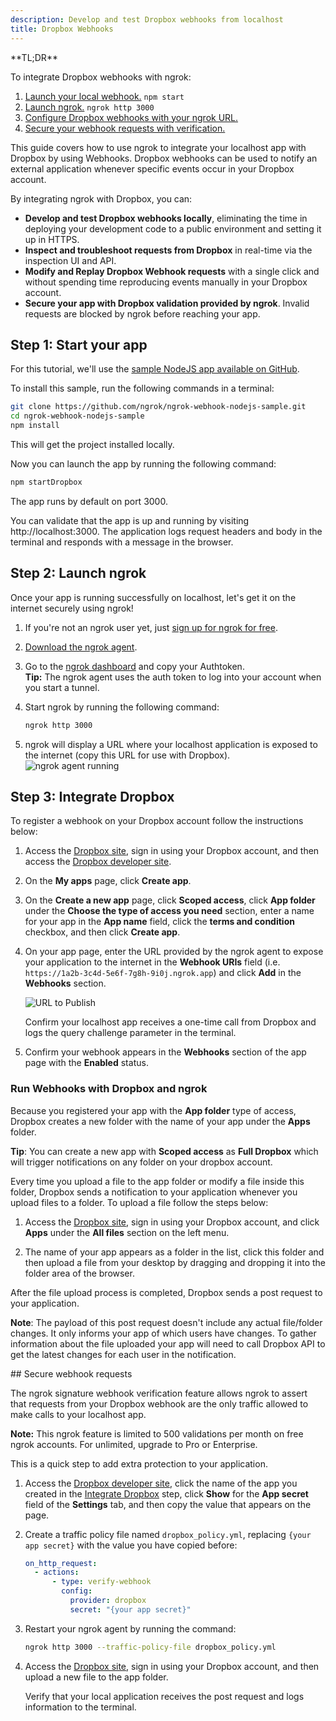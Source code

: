 ```yaml
---
description: Develop and test Dropbox webhooks from localhost
title: Dropbox Webhooks
---
```


<Tip>
**TL;DR**



To integrate Dropbox webhooks with ngrok:

1. [Launch your local webhook.](#start-your-app) `npm start`
1. [Launch ngrok.](#start-ngrok) `ngrok http 3000`
1. [Configure Dropbox webhooks with your ngrok URL.](#setup-webhook)
1. [Secure your webhook requests with verification.](#security)
</Tip>

This guide covers how to use ngrok to integrate your localhost app with Dropbox by using Webhooks.
Dropbox webhooks can be used to notify an external application whenever specific events occur in your Dropbox account.

By integrating ngrok with Dropbox, you can:

- **Develop and test Dropbox webhooks locally**, eliminating the time in deploying your development code to a public environment and setting it up in HTTPS.
- **Inspect and troubleshoot requests from Dropbox** in real-time via the inspection UI and API.
- **Modify and Replay Dropbox Webhook requests** with a single click and without spending time reproducing events manually in your Dropbox account.
- **Secure your app with Dropbox validation provided by ngrok**. Invalid requests are blocked by ngrok before reaching your app.

## **Step 1**: Start your app 

For this tutorial, we'll use the [sample NodeJS app available on GitHub](https://github.com/ngrok/ngrok-webhook-nodejs-sample).

To install this sample, run the following commands in a terminal:

```bash
git clone https://github.com/ngrok/ngrok-webhook-nodejs-sample.git
cd ngrok-webhook-nodejs-sample
npm install
```

This will get the project installed locally.

Now you can launch the app by running the following command:

```bash
npm startDropbox
```

The app runs by default on port 3000.

You can validate that the app is up and running by visiting http://localhost:3000. The application logs request headers and body in the terminal and responds with a message in the browser.

## **Step 2**: Launch ngrok 

Once your app is running successfully on localhost, let's get it on the internet securely using ngrok!

1. If you're not an ngrok user yet, just [sign up for ngrok for free](https://ngrok.com/signup).

1. [Download the ngrok agent](https://download.ngrok.com).

1. Go to the [ngrok dashboard](https://dashboard.ngrok.com) and copy your Authtoken. <br />
   **Tip:** The ngrok agent uses the auth token to log into your account when you start a tunnel.
1. Start ngrok by running the following command:

   ```bash
   ngrok http 3000
   ```

1. ngrok will display a URL where your localhost application is exposed to the internet (copy this URL for use with Dropbox).
   ![ngrok agent running](../img/twilio/img/launch_ngrok_tunnel.png)

## **Step 3**: Integrate Dropbox 

To register a webhook on your Dropbox account follow the instructions below:

1. Access the [Dropbox site](https://dropbox.com/), sign in using your Dropbox account, and then access the [Dropbox developer site](https://www.dropbox.com/developers/apps).

1. On the **My apps** page, click **Create app**.

1. On the **Create a new app** page, click **Scoped access**, click **App folder** under the **Choose the type of access you need** section, enter a name for your app in the **App name** field, click the **terms and condition** checkbox, and then click **Create app**.

1. On your app page, enter the URL provided by the ngrok agent to expose your application to the internet in the **Webhook URIs** field (i.e. `https://1a2b-3c4d-5e6f-7g8h-9i0j.ngrok.app`) and click **Add** in the **Webhooks** section.

   ![URL to Publish](../img/dropbox/img/ngrok_url_configuration_dropbox.png)

   Confirm your localhost app receives a one-time call from Dropbox and logs the query challenge parameter in the terminal.

1. Confirm your webhook appears in the **Webhooks** section of the app page with the **Enabled** status.

### Run Webhooks with Dropbox and ngrok

Because you registered your app with the **App folder** type of access, Dropbox creates a new folder with the name of your app under the **Apps** folder.

**Tip**: You can create a new app with **Scoped access** as **Full Dropbox** which will trigger notifications on any folder on your dropbox account.

Every time you upload a file to the app folder or modify a file inside this folder, Dropbox sends a notification to your application whenever you upload files to a folder. To upload a file follow the steps below:

1. Access the [Dropbox site](https://dropbox.com/), sign in using your Dropbox account, and click **Apps** under the **All files** section on the left menu.

1. The name of your app appears as a folder in the list, click this folder and then upload a file from your desktop by dragging and dropping it into the folder area of the browser.

After the file upload process is completed, Dropbox sends a post request to your application.

**Note**: The payload of this post request doesn't include any actual file/folder changes. It only informs your app of which users have changes. To gather information about the file uploaded your app will need to call Dropbox API to get the latest changes for each user in the notification.

<InspectingRequests />

<ReplayingRequests />
## Secure webhook requests 

The ngrok signature webhook verification feature allows ngrok to assert that requests from your Dropbox webhook are the only traffic allowed to make calls to your localhost app.

**Note:** This ngrok feature is limited to 500 validations per month on free ngrok accounts. For unlimited, upgrade to Pro or Enterprise.

This is a quick step to add extra protection to your application.

1. Access the [Dropbox developer site](https://www.dropbox.com/developers/apps), click the name of the app you created in the [Integrate Dropbox](#setup-webhook) step, click **Show** for the **App secret** field of the **Settings** tab, and then copy the value that appears on the page.

1. Create a traffic policy file named `dropbox_policy.yml`, replacing `{your app secret}` with the value you have copied before:

   ```yaml
   on_http_request:
     - actions:
         - type: verify-webhook
           config:
             provider: dropbox
             secret: "{your app secret}"
   ```

1. Restart your ngrok agent by running the command:

   ```bash
   ngrok http 3000 --traffic-policy-file dropbox_policy.yml
   ```

1. Access the [Dropbox site](https://dropbox.com/), sign in using your Dropbox account, and then upload a new file to the app folder.

   Verify that your local application receives the post request and logs information to the terminal.
